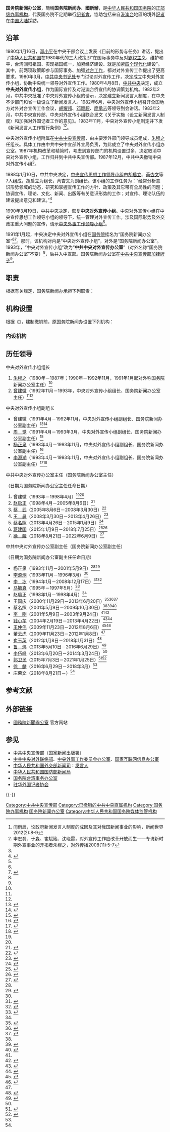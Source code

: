 {{Infobox PRCG
|机构名称 = 国务院新闻办公室
|牌子挂在 = [[中共中央宣传部|中共中央宣传部]]
|标志1={{中华人民共和国国徽|100}}
|标志1说明=[[s:国务院关于国家行政机关和企业事业单位社会团体印章管理的规定|1999年规定]]：正部级[[国务院办事机构|国务院办事机构]]的[[印章|印章]]，[[直径|直径]]5厘米，中央刊[[中华人民共和国国徽|国徽]]，由[[中华人民共和国国务院|国务院]]制发。
|职位1 = 主任
|人员1 = 
|职位2 = 副主任
|人员2 = [[庄荣文|庄荣文]]
|人数2 = 1
|职位3 = 秘书长
|人员3 = 
|业务上级 = [[中共中央宣传部|中共中央宣传部]]
|组织上级 = [[中华人民共和国国务院|中华人民共和国国务院]]
|机构类型 = [[国务院办事机构|国务院办事机构]]<br>{{Small|（[[中共中央直属机构|中共中央直属机构]][[一个机构两块牌子|对外保留的牌子]]）}}
|行政级别 = 正部级
|地址1 = [[北京市|北京市]][[东城区_(北京市)|东城区]][[朝阳门内大街|朝阳门内大街]]225号
|邮编1 = 100001
|官网 = {{URL|http://www.scio.gov.cn/}}
|image1 = Press_room_of_State_Council_Information_Office_of_PRC.jpg
|caption1 = 国务院新闻办公室新闻发布厅
}}

'''国务院新闻办公室'''，簡稱'''国务院新闻办'''、'''國新辦'''，是[[中华人民共和国国务院|中华人民共和国国务院]]的[[正部级|正部级]][[国务院办事机构|办事机构]]，代表国务院不定期举行[[記者會|記者會]]，協助包括来自[[港澳台|港澳台]]地區的境外[[記者|記者]]在[[中国大陆|中国大陆]]採訪。

==沿革==
1980年1月16日，[[邓小平|邓小平]]在中央干部会议上发表《目前的形势与任务》讲话，提出了[[中华人民共和国|中华人民共和国]]在1980年代的三大政策即“在国际事务中反对[[霸权主义|霸权主义]]、维护和平，台湾回归祖国、实现祖国统一，加紧经济建设、就是加紧[[四个现代化|四个现代化]]建设”。其中，前两项政策即参与国际事务、加强[[对台工作|对台工作]]，都对对外宣传工作提出了更高要求。1980年3月，[[中共中央书记处|中共中央书记处]]专门讨论对外宣传工作，决定成立中央对外宣传小组，协助中央统一领导对外宣传工作。1980年4月8日，[[中共中央|中共中央]]决定，成立'''中央对外宣传小组'''，作为国际宣传及对港澳台侨宣传的协调策划机构。1982年2月，中共中央批准了中央对外宣传小组的请示，决定建立新闻发言人制度，在中央不少部门和省一级设立了新闻发言人。1982年6月，中央对外宣传小组召开全国地方对外对台宣传工作会议，[[胡耀邦|胡耀邦]]、[[邓颖超|邓颖超]]、[[廖承志|廖承志]]等领导到会讲话。1983年2月，中共中央宣传部、中央对外宣传小组联合发文《关于实施〈设立新闻发言人制度〉和加强对外国记者工作的意见》。1983年11月，中央对外宣传小组制定并下发《新闻发言人工作暂行条例》<ref name="yan">闫雨辰，论政府新闻发言人制度的成因及其对我国新闻事业的影响，新闻世界2012(2):8-9</ref><ref name="shen">申宏磊、于淼、崔斌箴、沈晓雷，对外宣传工作应改革开放而生——专访新时期外宣事业的开拓者朱穆之，对外传播2008(11):5-7</ref>。

中央对外宣传小组附属在[[中共中央宣传部|中共中央宣传部]]，由主要涉外部门领导成员组成，[[朱穆之|朱穆之]]任组长。具体工作由中共中央中宣部外宣局负责，为此成立了中央对外宣传小组办公室。1987年机构改革和精简时，考虑到宣传部门的机构设置过多，决定取消中央对外宣传小组，工作归并到中共中央宣传部。1987年12月，中共中央撤销中央对外宣传小组<ref name="shen" />。

1988年1月10日，中共中央决定，[[中央宣传思想工作领导小组|中央宣传思想工作领导小组]]由[[胡启立|胡启立]]、[[芮杏文|芮杏文]]等7人组成，胡启立为组长，芮杏文为副组长。该小组的工作任务为：“经常分析意识形势领域的动态，研究和掌握宣传工作的方针、政策及其它带有全局性的问题；协调宣传、理论、文化、新闻、出版等有关意识形势的工作；对宣传、理论队伍的建设提出意见和建议。”<ref name="jinan">{{Cite web|title=中共中央机构沿革概要——社会主义现代化建设新时期（二）|url=http://lx.jnbb.gov.cn/channels/ch00417/201308/525da01b-588a-4042-8891-373951c263ff.htm|date=2013-08-15|publisher=济南市历下区机构编制网|archive-url=https://web.archive.org/web/20170309065440/http://lx.jnbb.gov.cn/channels/ch00417/201308/525da01b-588a-4042-8891-373951c263ff.htm|archive-date=2017-03-09|dead-url=yes}}</ref>

1990年3月19日，中共中央决定，恢复'''中央对外宣传小组'''。中央对外宣传小组在中央宣传思想工作领导小组的领导下，统一管理对外宣传工作。涉及国际形势及外交政策重大问题的宣传，请示[[中央外事工作委员会|中央外事工作领导小组]]<ref name="jinan" />。

1991年1月起，中央决定中央对外宣传小组在[[中华人民共和国国务院|国务院]]挂名为“国务院新闻办公室”<ref name="shen" /><ref>{{Cite web|title=本办介绍|url=http://www.scio.gov.cn/xwbjs/index.htm|accessdate=2017-03-09|publisher=　中华人民共和国国务院新闻办公室|archive-url=https://web.archive.org/web/20170126034419/http://www.scio.gov.cn/xwbjs/index.htm|archive-date=2017-01-26|dead-url=no}}</ref>。那时，该机构对内是“中央对外宣传小组”，对外是“国务院新闻办公室”。1993年，“中央对外宣传小组”改为“'''中共中央对外宣传办公室'''”（对外名称“国务院新闻办公室”不变）<ref name="shen" />，后并入中宣部。国务院新闻办公室在[[中共中央宣传部|中共中央宣传部]][[一个机构两块牌子|加挂牌子]]<ref name="yan" />。

== 职责 ==
根据有关规定，国务院新闻办承担下列职责：
{{columns-list|2|
# 推动中国媒体对外说明中国、指导和协调对外新闻报道；
# 制定对外新闻事业的发展规划，并负责组织实施；
# 组织对外介绍中国政府的方针政策和中国经济社会发展情况；
# 推动中国媒体对国际问题的报道，包括政治、经济、科技等方面新闻信息；
# 举办新闻发布会，向中外记者介绍中国情况和方针政策；
# 组织编写并发表中国政府白皮书，阐明中国政府对重大问题的原则立场和基本政策；
# 指导中国各省（区、市）政府新闻办公室的工作，并为港澳台记者来内地采访提供服务；
# 开展与国外新闻机构的交流合作，并为国外记者来中国采访提供服务；
# 接待要求访问本办的重要代表团及重要人士；
# 制定互联网新闻事业发展规划，并指导协调互联网新闻报道工作；
# 负责对外介绍中国人权事业发展情况，组织开展人权领域的对外交流与合作；
# 负责对外介绍西藏的发展建设情况，组织有关西藏方面的对外报道和交流活动；
# 研究世界主要媒体及香港、澳门、台湾舆情；
# 组织综合性、跨部门、跨地区大型文化交流活动，组织制作对外介绍中国情况的图书、音像、影视出版物。
}}

== 机构设置 ==
根据《{{s|国务院新闻办公室主要职责内设机构和人员编制规定}}》，建制撤销前，原国务院新闻办设置下列机构：
=== 内设机构 ===
{{columns-list|2|
* [[国务院新闻办公室秘书局|秘书局]]
* [[国务院新闻办公室一局|一局]]
* [[国务院新闻办公室二局|二局]]
* [[国务院新闻办公室三局|三局]]
* [[国务院新闻办公室四局|四局]]
* [[国务院新闻办公室五局|五局]]
* [[国务院新闻办公室六局|六局]]
* [[国务院新闻办公室七局|七局]]
* [[国务院新闻办公室八局|八局]]
* [[国务院新闻办公室九局|九局]]
* [[国务院新闻办公室人事局|人事局]]
* [[中国共产党国务院新闻办公室机关委员会|机关党委]]
* [[中国共产党国务院新闻办公室机关纪律检查委员会|机关纪委]]
}}

== 历任领导 ==
{{col-begin}}
{{col-2}}
;中央对外宣传小组组长
# [[朱穆之|朱穆之]]（1980年－1987年；1990年－1992年11月，1991年1月起对外称国务院新闻办公室主任）<ref name="shen" />
# [[曾建徽|曾建徽]]（1992年11月－1993年，中央对外宣传小组组长、国务院新闻办公室主任）<ref name="zengjh" /><ref name="zengjhrmw" />

{{col-2}}
;中央对外宣传小组副组长
* 曾建徽（1991年4月－1992年11月，中央对外宣传小组副组长、国务院新闻办公室副主任）<ref name="zengjh">{{Cite web|title=曾建徽简历|url=http://www.xinhuanet.com/zhengfu/npc/zengjianhui.htm|accessdate=2017-03-09|publisher=新华网|archive-url=https://web.archive.org/web/20170309070914/http://www.xinhuanet.com/zhengfu/npc/zengjianhui.htm|archive-date=2017-03-09|dead-url=yes}}</ref><ref name="zengjhrmw">{{Cite web|title=曾建徽简历|url=http://www.people.com.cn/GB/shizheng/252/9667/9685/20021202/879222.html|date=2002-11-15|publisher=人民网|archive-url=https://web.archive.org/web/20170309065016/http://www.people.com.cn/GB/shizheng/252/9667/9685/20021202/879222.html|archive-date=2017-03-09|dead-url=no}}</ref>
* [[周觉|周　觉]]（1991年4月－1993年3月，中央对外宣传小组副组长、国务院新闻办公室副主任）<ref>{{Cite web|title=周觉|url=http://cpc.people.com.cn/daohang/n/2013/0308/c358694-20725474.html|accessdate=2017-03-09|publisher=中国共产党新闻网|archive-url=https://web.archive.org/web/20190502133222/http://cpc.people.com.cn/daohang/n/2013/0308/c358694-20725474.html|archive-date=2019-05-02|dead-url=no}}</ref>
* [[杨正泉|杨正泉]]（1993年4月－1993年11月，中央对外宣传小组副组长、国务院新闻办公室副主任）<ref name="yangzq">{{Cite web|title=国新办原副主任杨正泉：讲述《新闻背后的故事》|url=http://media.people.com.cn/GB/40606/8716027.html|date=2009-01-23|publisher=人民网|archive-url=https://web.archive.org/web/20170309065924/http://media.people.com.cn/GB/40606/8716027.html|archive-date=2017-03-09|dead-url=yes}}</ref>
* [[李源潮|李源潮]]（1993年4月－1993年11月，中央对外宣传小组副组长、国务院新闻办公室副主任）<ref>{{Cite web|title=李源潮同志简历|url=http://cpc.people.com.cn/GB/64192/106075/6463257.html|accessdate=2017-03-09|publisher=中国共产党新闻网|archive-url=https://web.archive.org/web/20170718052921/http://cpc.people.com.cn/GB/64192/106075/6463257.html|archive-date=2017-07-18|dead-url=no}}</ref><ref name="liyuanchao">{{Cite web|title=李源潮|url=http://www.china.com.cn/chinese/zhuanti/345427.htm|accessdate=2017-03-09|publisher=中国网|archive-url=https://web.archive.org/web/20170309062657/http://www.china.com.cn/chinese/zhuanti/345427.htm|archive-date=2017-03-09|dead-url=no}}</ref>
{{col-end}}

{{col-begin}}
{{col-2}}
;中共中央对外宣传办公室主任（国务院新闻办公室主任）
（日期为国务院新闻办公室主任任命日期）
# 曾建徽（1993年－1998年4月）<ref name="zengjh" /><ref name="zengjhrmw" />
# [[赵启正|赵启正]]（1998年4月－2005年8月6日）<ref name="zhaoqzh">{{Cite web|title=赵启正简历|url=http://cppcc.people.com.cn/GB/34961/144969/8770481.html|date=2009-02-09|publisher=中国政协新闻网|archive-url=https://web.archive.org/web/20200401183542/http://cppcc.people.com.cn/GB/34961/144969/8770481.html|archive-date=2020-04-01|dead-url=no}}</ref>
# [[蔡武|蔡　武]]（2005年8月6日－2008年3月30日）<ref>{{Cite web|title=中华人民共和国国务院任免人员|url=http://www.gov.cn/gongbao/content/2005/content_77748.htm|publisher=国务院公报2005年第30期|archive-url=https://web.archive.org/web/20170219141436/http://www.gov.cn/gongbao/content/2005/content_77748.htm|archive-date=2017-02-19|dead-url=no}}</ref>
# [[王晨_(政治人物)|王　晨]]（2008年3月30日－2013年4月26日）<ref>{{Cite web|title=中华人民共和国国务院任免人员|url=http://www.gov.cn/gongbao/content/2008/content_961669.htm|publisher=国务院公报2008年第13期|archive-url=https://web.archive.org/web/20170309071701/http://www.gov.cn/gongbao/content/2008/content_961669.htm|archive-date=2017-03-09|dead-url=no}}</ref>
# [[蔡名照|蔡名照]]（2013年4月26日－2015年1月9日）<ref name="elysshs">{{Cite web|title=中华人民共和国国务院任免人员|url=http://www.gov.cn/gongbao/content/2013/content_2404729.htm|publisher=国务院公报2013年第14号|archive-url=https://web.archive.org/web/20170309071958/http://www.gov.cn/gongbao/content/2013/content_2404729.htm|archive-date=2017-03-09|dead-url=no}}</ref>
# [[蒋建国_(政治人物)|蒋建国]]（2015年1月9日－2018年7月25日）<ref>{{Cite web|title=蒋建国任中宣部副部长、国务院新闻办公室主任|url=http://www.js.xinhuanet.com/2015-01/06/c_1113900457.htm|date=2015-01-06|publisher=新华网|archiveurl=https://web.archive.org/web/20150107042015/http://www.js.xinhuanet.com/2015-01/06/c_1113900457.htm|archivedate=2015-01-07|deadurl=yes}}</ref><ref name="elyww">{{Cite web|title=中华人民共和国国务院任免人员|url=http://www.gov.cn/gongbao/content/2015/content_2818474.htm|publisher=国务院公报2015年第5号|archive-url=https://web.archive.org/web/20170309072321/http://www.gov.cn/gongbao/content/2015/content_2818474.htm|archive-date=2017-03-09|dead-url=no}}</ref>
# [[徐麟_(1963年)|徐　麟]]（2018年8月21日－2022年6月9日）<ref name="gxb180821">{{Cite web|title=国务院任免国家工作人员|url=http://www.mohrss.gov.cn/SYrlzyhshbzb/sydqjdxs/SYguowuyuanrenmian/201808/t20180821_299601.html|publisher=人力资源和社会保障部人事司|archive-url=https://web.archive.org/web/20180821124724/http://www.mohrss.gov.cn/SYrlzyhshbzb/sydqjdxs/SYguowuyuanrenmian/201808/t20180821_299601.html|archive-date=2018-08-21|dead-url=no}}</ref>

{{col-2}}
;中共中央对外宣传办公室副主任（国务院新闻办公室副主任）
（日期为国务院新闻办公室副主任任命日期）
* 杨正泉（1993年11月－2001年5月9日）<ref name="yangzq" /><ref name="ellysansh">{{Cite web|title=中华人民共和国国务院任免人员|url=http://www.gov.cn/gongbao/content/2001/content_868976.htm|publisher=国务院公报2001年第30期|archive-url=https://web.archive.org/web/20170219132013/http://www.gov.cn/gongbao/content/2001/content_868976.htm|archive-date=2017-02-19|dead-url=no}}</ref>
* [[李源潮|李源潮]]（1993年11月－1996年3月）<ref name="liyuanchao" />
* [[李冰_(政治人物)|李　冰]]（1994年1月－2008年12月17日）<ref>{{Cite web|title=李冰任全国政协文史和学习委员会副主任|url=http://politics.people.com.cn/n/2015/0302/c70731-26621313.html|date=2015-03-02|publisher=人民网|archive-url=https://web.archive.org/web/20150321094451/http://politics.people.com.cn/n/2015/0302/c70731-26621313.html|archive-date=2015-03-21|dead-url=no}}</ref><ref>{{Cite web|title=中华人民共和国国务院任免人员|url=http://www.gov.cn/gongbao/content/2009/content_1230013.htm|publisher=国务院公报2009年第5号|archive-url=https://web.archive.org/web/20170219100256/http://www.gov.cn/gongbao/content/2009/content_1230013.htm|archive-date=2017-02-19|dead-url=no}}</ref>
* [[马毓真|马毓真]]（1995年－1997年5月）<ref>{{Cite web|title=马毓真（第一任特派员）|url=http://www.fmprc.gov.cn/ce/cohk/chn/xnyfgk/t236466.htm|accessdate=2017-03-09|publisher=中华人民共和国外交部驻香港特别行政区特派员公署|archive-url=https://web.archive.org/web/20170309064314/http://www.fmprc.gov.cn/ce/cohk/chn/xnyfgk/t236466.htm|archive-date=2017-03-09|dead-url=no}}</ref>
* 赵启正（1998年1月－1998年4月）<ref name="zhaoqzh" />
* [[王国庆|王国庆]]（2000年11月29日－2013年6月20日）<ref>{{Cite web|title=王国庆简历|url=http://cpc.people.com.cn/GB/64114/64139/6131626.html|accessdate=2017-03-09|publisher=中国共产党新闻网|archive-url=https://web.archive.org/web/20130602013016/http://cpc.people.com.cn/GB/64114/64139/6131626.html|archive-date=2013-06-02|dead-url=no}}</ref><ref>{{Cite web|title=中华人民共和国国务院任免人员|url=http://www.gov.cn/gongbao/content/2001/content_61281.htm|publisher=国务院公报2001年第6期|archive-url=https://web.archive.org/web/20170309071824/http://www.gov.cn/gongbao/content/2001/content_61281.htm|archive-date=2017-03-09|dead-url=no}}</ref><ref name="elysanshj">{{Cite web|title=中华人民共和国国务院任免人员|url=http://www.gov.cn/gongbao/content/2013/content_2441031.htm|publisher=国务院公报2013年第19号|archive-url=https://web.archive.org/web/20170309071235/http://www.gov.cn/gongbao/content/2013/content_2441031.htm|archive-date=2017-03-09|dead-url=no}}</ref>
* 蔡名照（2001年5月9日－2009年10月30日）<ref name="ellysansh" /><ref>{{Cite web|title=蔡名照同志简历|url=http://politics.people.com.cn/n/2013/0515/c351134-21490105.html|date=2013-05-15|publisher=人民网|archive-url=https://web.archive.org/web/20150318075602/http://politics.people.com.cn/n/2013/0515/c351134-21490105.html|archive-date=2015-03-18|dead-url=no}}</ref><ref>{{Cite web|title=中华人民共和国国务院任免人员|url=http://www.gov.cn/gongbao/content/2009/content_1481666.htm|publisher=国务院公报2009年第34期|archive-url=https://web.archive.org/web/20170309070130/http://www.gov.cn/gongbao/content/2009/content_1481666.htm|archive-date=2017-03-09|dead-url=no}}</ref>
* [[李刚_(1955年)|李　刚]]（2001年5月9日－2003年9月24日）<ref name="ellysansh" /><ref>{{Cite web|title=中华人民共和国国务院任免人员|url=http://www.gov.cn/gongbao/content/2003/content_62522.htm|publisher=国务院公报2003年第35期|archive-url=https://web.archive.org/web/20170309072323/http://www.gov.cn/gongbao/content/2003/content_62522.htm|archive-date=2017-03-09|dead-url=no}}</ref>
* [[钱小芊|钱小芊]]（2004年2月19日－2013年4月22日）<ref>{{Cite web|title=中华人民共和国国务院任免人员|url=http://www.gov.cn/gongbao/content/2005/content_62705.htm|publisher=国务院公报2004年第12期|archive-url=https://web.archive.org/web/20170309072220/http://www.gov.cn/gongbao/content/2005/content_62705.htm|archive-date=2017-03-09|dead-url=no}}</ref><ref name="elysshsan">{{Cite web|title=中华人民共和国国务院任免人员|url=http://www.gov.cn/gongbao/content/2013/content_2396628.htm|publisher=国务院公报2013年第13号|archive-url=https://web.archive.org/web/20170309071108/http://www.gov.cn/gongbao/content/2013/content_2396628.htm|archive-date=2017-03-09|dead-url=no}}</ref>
* [[王仲伟|王仲伟]]（2009年11月23日－2012年8月6日）<ref name="elyle">{{Cite web|title=中华人民共和国国务院任免人员|url=http://www.gov.cn/gongbao/content/2010/content_1511017.htm|publisher=国务院公报2010年第2号|archive-url=https://web.archive.org/web/20170309072409/http://www.gov.cn/gongbao/content/2010/content_1511017.htm|archive-date=2017-03-09|dead-url=no}}</ref><ref>{{Cite web|title=中华人民共和国国务院任免人员|url=http://www.gov.cn/gongbao/content/2012/content_2218053.htm|publisher=国务院公报2012年第25号|archive-url=https://web.archive.org/web/20170309071529/http://www.gov.cn/gongbao/content/2012/content_2218053.htm|archive-date=2017-03-09|dead-url=no}}</ref>
* [[董云虎|董云虎]]（2009年11月23日－2012年1月8日）<ref name="elyle" />
* [[崔玉英|崔玉英]]（2012年1月8日－2018年1月31日）<ref>{{Cite web|title=中华人民共和国国务院任免人员|url=http://www.gov.cn/gongbao/content/2012/content_2068286.htm|publisher=国务院公报2012年第5号|archive-url=https://web.archive.org/web/20170309072357/http://www.gov.cn/gongbao/content/2012/content_2068286.htm|archive-date=2017-03-09|dead-url=no}}</ref>
* [[鲁炜|鲁　炜]]（2013年5月10日－2016年6月29日）<ref name="elylee">{{Cite web|title=中华人民共和国国务院任免人员|url=http://www.gov.cn/gongbao/content/2016/content_5097751.htm|publisher=国务院公报2016年第22期|archive-url=https://web.archive.org/web/20170309072419/http://www.gov.cn/gongbao/content/2016/content_5097751.htm|archive-date=2017-03-09|dead-url=no}}</ref>
* [[李伍峰|李伍峰]]（2013年6月20日－2014年3月24日）<ref name="elysanshj" />
* [[郭卫民_(1958年)|郭卫民]]（2015年7月3日－2021年1月25日）<ref name="elywesh">{{Cite journal|title=中华人民共和国国务院任免人员|url=http://www.gov.cn/gongbao/content/2015/content_2897180.htm|journal=《[[中华人民共和国国务院公报|中华人民共和国国务院公报]]》|publisher=中华人民共和国国务院办公厅|year=2015年|language=zh-CN|via=[[中华人民共和国中央人民政府门户网站|中国政府网]]|editor=[[中华人民共和国国务院办公厅|中华人民共和国国务院办公厅]]|number=第20号|archive-date=2017-03-09|archive-url=https://web.archive.org/web/20170309070400/http://www.gov.cn/gongbao/content/2015/content_2897180.htm|dead-url=no}}</ref><ref>{{Cite web|title=国务院任免国家工作人员（2021年1月25日）|url=http://www.gov.cn/xinwen/2021-01/25/content_5582444.htm|accessdate=2021-01-25|date=2021-01-25|publisher=中国政府网|archive-url=https://web.archive.org/web/20210130162007/http://www.gov.cn/xinwen/2021-01/25/content_5582444.htm|archive-date=2021-01-30|dead-url=no}}</ref>
* [[徐麟_(1963年)|徐　麟]]（2016年6月29日－2018年3月）<ref name="elylee" />
* [[庄荣文|庄荣文]]（2018年8月21日－）<ref name="gxb180821" />
{{col-end}}

== 参考文献 ==
{{Reflist|30em}}

== 外部链接 ==
{{Wikisource category|中华人民共和国国务院新闻办公室}}
* [http://www.scio.gov.cn/index.htm 國務院新聞辦公室]{{Wayback|url=http://www.scio.gov.cn/index.htm|date=20200226203104}} 官方网站

== 参见 ==
{{Portal|中华人民共和国|中国共产党|政治|国际关系|互联网}}
* [[中共中央宣传部|中共中央宣传部]]（[[国家新闻出版署|国家新闻出版署]]）
* [[中共中央对外联络部|中共中央对外联络部]]、[[中央外事工作委员会办公室|中央外事工作委员会办公室]]、[[国家互联网信息办公室|国家互联网信息办公室]]
* [[中华人民共和国外交部新闻司|中华人民共和国外交部新闻司]]：[[中华人民共和国外交部发言人|发言人]]
* [[中央军事委员会国际军事合作办公室|中华人民共和国国防部新闻局]]
* [[国务院台湾事务办公室|国务院台湾事务办公室]]
* [[驻华外国记者协会|驻华外国记者协会]]

{{-}}
{{s-start}}
{{s-off|[[国务院办事机构|国务院办事机构]]<br>{{Small|（中共中央宣传部对外保留的牌子）}}}}
{{s-before|（[[中央对外宣传小组|中央对外宣传小组]]）}}
{{s-title|国务院对外宣传部门|1991年1月至今}}
{{s-inc}}
{{s-end}}
{{中国共产党中央委员会}}
{{国务院}}
{{中华人民共和国外交}}
{{中国通信业}}

[[Category:中共中央宣传部|Category:中共中央宣传部]]
[[Category:已撤销的中共中央直属机构|Category:已撤销的中共中央直属机构]]
[[Category:国务院办事机构|Category:国务院办事机构]]
[[Category:国务院新闻办公室|]]
[[Category:中华人民共和国国务院媒体监管机构|Category:中华人民共和国国务院媒体监管机构]]